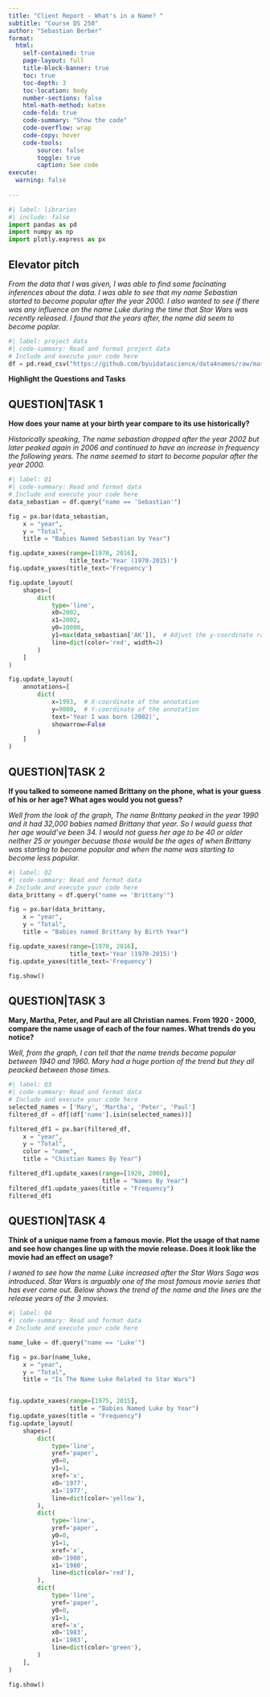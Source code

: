 ```yaml
---
title: "Client Report - What's in a Name? "
subtitle: "Course DS 250"
author: "Sebastian Berber"
format:
  html:
    self-contained: true
    page-layout: full
    title-block-banner: true
    toc: true
    toc-depth: 3
    toc-location: body
    number-sections: false
    html-math-method: katex
    code-fold: true
    code-summary: "Show the code"
    code-overflow: wrap
    code-copy: hover
    code-tools:
        source: false
        toggle: true
        caption: See code
execute: 
  warning: false
    
---
```


```python
#| label: libraries
#| include: false
import pandas as pd
import numpy as np
import plotly.express as px
```


## Elevator pitch

_From the data that I was given, I was able to find some facinating inferences about the data. I was able to see that my name Sebastian started to become popular after the year 2000. I also wanted to see if there was any influence on the name Luke during the time that Star Wars was recently released. I found that the years after, the name did seem to become poplar._

```python
#| label: project data
#| code-summary: Read and format project data
# Include and execute your code here
df = pd.read_csv("https://github.com/byuidatascience/data4names/raw/master/data-raw/names_year/names_year.csv")
```


__Highlight the Questions and Tasks__

## QUESTION|TASK 1

__How does your name at your birth year compare to its use historically?__

_Historically speaking, The name sebastian dropped after the year 2002 but later peaked again in 2006 and continued to have an increase in frequency the following years. The name seemed to start to become popular after the year 2000._

```python
#| label: Q1
#| code-summary: Read and format data
# Include and execute your code here
data_sebastian = df.query("name == 'Sebastian'")

fig = px.bar(data_sebastian,
    x = "year",
    y = "Total",
    title = "Babies Named Sebastian by Year")

fig.update_xaxes(range=[1970, 2016],
                 title_text='Year (1970-2015)')
fig.update_yaxes(title_text='Frequency')

fig.update_layout(
    shapes=[
        dict(
            type='line',
            x0=2002,
            x1=2002,
            y0=10000,
            y1=max(data_sebastian['AK']),  # Adjust the y-coordinate range as needed
            line=dict(color='red', width=2)
        )
    ]
)

fig.update_layout(
    annotations=[
        dict(
            x=1993,  # X-coordinate of the annotation
            y=9000,  # Y-coordinate of the annotation
            text='Year I was born (2002)',
            showarrow=False
        )
    ]
)


```


## QUESTION|TASK 2

__If you talked to someone named Brittany on the phone, what is your guess of his or her age? What ages would you not guess?__

_Well from the look of the graph, The name Brittany peaked in the year 1990 and it had 32,000 babies named Brittany that year. So I would guess that her age would've been 34. I would not guess her age to be 40 or older neither 25 or younger becuase those would be the ages of when Brittany was starting to become popular and when the name was starting to become less popular._

```python
#| label: Q2
#| code-summary: Read and format data
# Include and execute your code here
data_brittany = df.query("name == 'Brittany'") 

fig = px.bar(data_brittany,
    x = "year",
    y = "Total",
    title = "Babies named Brittany by Birth Year")

fig.update_xaxes(range=[1970, 2016],
                 title_text='Year (1970-2015)')
fig.update_yaxes(title_text='Frequency')

fig.show()

```


## QUESTION|TASK 3

__Mary, Martha, Peter, and Paul are all Christian names. From 1920 - 2000, compare the name usage of each of the four names. What trends do you notice?__

_Well, from the graph, I can tell that the name trends became popular between 1940 and 1960. Mary had a huge portion of the trend but they all peacked between those times._

```python
#| label: Q3
#| code-summary: Read and format data
# Include and execute your code here
selected_names = ['Mary', 'Martha', 'Peter', 'Paul']
filtered_df = df[(df['name'].isin(selected_names))]

filtered_df1 = px.bar(filtered_df,
    x = "year",
    y = "Total",
    color = "name",
    title = "Chistian Names By Year")

filtered_df1.update_xaxes(range=[1920, 2000],
                          title = "Names By Year")
filtered_df1.update_yaxes(title = "Frequency")
filtered_df1
```

## QUESTION|TASK 4

__Think of a unique name from a famous movie. Plot the usage of that name and see how changes line up with the movie release. Does it look like the movie had an effect on usage?__

_I waned to see how the name Luke increased after the Star Wars Saga was introduced. Star Wars is arguably one of the most famous movie series that has ever come out. Below shows the trend of the name and the lines are the release years of the 3 movies._

```python
#| label: Q4
#| code-summary: Read and format data
# Include and execute your code here

name_luke = df.query("name == 'Luke'")

fig = px.bar(name_luke,
    x = "year",
    y = "Total",
    title = "Is The Name Luke Related to Star Wars")


fig.update_xaxes(range=[1975, 2015],
                 title = "Babies Named Luke by Year")
fig.update_yaxes(title = "Frequency")
fig.update_layout(
    shapes=[
        dict(
            type='line',
            yref='paper',
            y0=0,
            y1=1,
            xref='x',
            x0='1977',
            x1='1977',
            line=dict(color='yellow'),
        ),
        dict(
            type='line',
            yref='paper',
            y0=0,
            y1=1,
            xref='x',
            x0='1980',
            x1='1980',
            line=dict(color='red'),
        ),
        dict(
            type='line',
            yref='paper',
            y0=0,
            y1=1,
            xref='x',
            x0='1983',
            x1='1983',
            line=dict(color='green'),
        )
    ],
)

fig.show()
```

